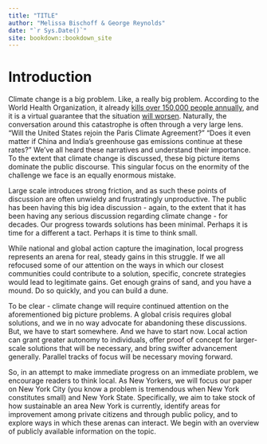 ```yaml
--- 
title: "TITLE"
author: "Melissa Bischoff & George Reynolds"
date: "`r Sys.Date()`"
site: bookdown::bookdown_site
---
```


# Introduction

Climate change is a big problem. Like, a really big problem. According to the World Health Organization, it already [kills over 150,000 people annually](https://www.who.int/heli/risks/climate/climatechange/en/), and it is a virtual guarantee that the situation [will worsen](https://climate.nasa.gov/effects/). Naturally, the conversation around this catastrophe is often through a very large lens. "Will the United States rejoin the Paris Climate Agreement?" "Does it even matter if China and India's greenhouse gas emissions continue at these rates?" We've all heard these narratives and understand their importance. To the extent that climate change is discussed, these big picture items dominate the public discourse. This singular focus on the enormity of the challenge we face is an equally enormous mistake.

Large scale introduces strong friction, and as such these points of discussion are often unwieldy and frustratingly unproductive. The public has been having this big idea discussion - again, to the extent that it has been having any serious discussion regarding climate change - for decades. Our progress towards solutions has been minimal. Perhaps it is time for a different a tact. Perhaps it is time to think small.

While national and global action capture the imagination, local progress represents an arena for real, steady gains in this struggle. If we all refocused some of our attention on the ways in which our closest communities could contribute to a solution, specific, concrete strategies would lead to legitimate gains. Get enough grains of sand, and you have a mound. Do so quickly, and you can build a dune.

To be clear - climate change will require continued attention on the aforementioned big picture problems. A global crisis requires global solutions, and we in no way advocate for abandoning these discussions. But, we have to start somewhere. And we have to start now. Local action can grant greater autonomy to individuals, offer proof of concept for larger-scale solutions that will be necessary, and bring swifter advancement generally. Parallel tracks of focus will be necessary moving forward.

So, in an attempt to make immediate progress on an immediate problem, we encourage readers to think local. As New Yorkers, we will focus our paper on New York City (you know a problem is tremendous when New York constitutes small) and New York State. Specifically, we aim to take stock of how sustainable an area New York is currently, identify areas for improvement among private citizens and through public policy, and to explore ways in which these arenas can interact. We begin with an overview of publicly available information on the topic.